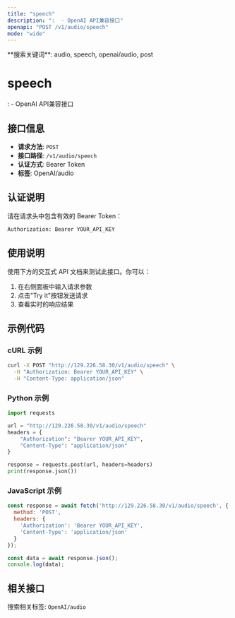 ```yaml
---
title: "speech"
description: ":  - OpenAI API兼容接口"
openapi: "POST /v1/audio/speech"
mode: "wide"
---
```


<Info>
**搜索关键词**: audio, speech, openai/audio, post
</Info>

# speech

:  - OpenAI API兼容接口

## 接口信息

- **请求方法**: `POST`
- **接口路径**: `/v1/audio/speech`
- **认证方式**: Bearer Token
- **标签**: OpenAI/audio

## 认证说明

请在请求头中包含有效的 Bearer Token：

```bash
Authorization: Bearer YOUR_API_KEY
```

## 使用说明

使用下方的交互式 API 文档来测试此接口。你可以：

1. 在右侧面板中输入请求参数
2. 点击"Try it"按钮发送请求
3. 查看实时的响应结果

## 示例代码

### cURL 示例

```bash
curl -X POST "http://129.226.58.30/v1/audio/speech" \
  -H "Authorization: Bearer YOUR_API_KEY" \
  -H "Content-Type: application/json"
```

### Python 示例

```python
import requests

url = "http://129.226.58.30/v1/audio/speech"
headers = {
    "Authorization": "Bearer YOUR_API_KEY",
    "Content-Type": "application/json"
}

response = requests.post(url, headers=headers)
print(response.json())
```

### JavaScript 示例

```javascript
const response = await fetch('http://129.226.58.30/v1/audio/speech', {
  method: 'POST',
  headers: {
    'Authorization': 'Bearer YOUR_API_KEY',
    'Content-Type': 'application/json'
  }
});

const data = await response.json();
console.log(data);
```

## 相关接口

搜索相关标签: `OpenAI/audio`

